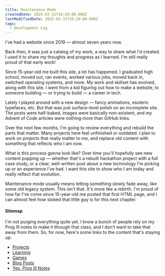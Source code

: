 ```yaml
---
title: Maintenance Mode
createdDate: 2025-03-31T16:29:00.000Z
lastModifiedDate: 2025-03-31T16:29:00.000Z
tags:
  - Development Log
---
```


I've had a website since 2019 — almost seven years now.

Back then, it was just a catalog of my work, a way to share what I'd created. I used it to share my thoughts and progress as I learned. I'm still really proud of that early work!

Since 15-year-old me built this site, a lot has happened. I graduated high school, moved out, ran events, worked various jobs, moved back in, switched operating systems, and more. My work and skillset has evolved, along with this site. I went from a kid figuring out how to make a website, to someone building — or trying to build — a career in tech.

Lately I played around with a new design — fancy animations, esoteric typefaces, etc. But that was just surface-level polish on an incomplete site. The posts were half-baked, images were basically non-existent, and my Advent of Code articles were nothing more than GitHub links.

Over the next few months, I'm going to review everything and rebuild the parts that matter. Many projects here feel unfinished or outdated. I plan to work on projects that really matter to me, and replace old content with something that reflects who I am now.

What is this process gonna look like? Over time you'll hopefully see new content popping up — whether that's a rebuilt hackathon project with a full case study, or a clear, well-written post about a new technology I'm picking up or an experience I've had. I want this site to show who I am today and really reflect that evolution.

Maintenance mode usually means letting something slowly fade away, like some old legacy system. This isn't that. It's more like a rebirth. I'm proud of how far I've come since 15-year-old me posted that first HTML page, and I can almost feel how stoked that little guy is for this next chapter.

#### Sitemap

I'm not purging everything quite yet. I know a bunch of people rely on my Prog III notes to make it through that class, and I don't want to take that away from them. So, for now, here's some links to the content that's staying up:

- [Projects](https://www.matthew-hre.com/projects)
- [Learning](https://www.matthew-hre.com/learning)
- [Games](https://www.matthew-hre.com/games)
- [Blog Posts](https://www.matthew-hre.com/blog)
- [Yes, Prog III Notes](https://www.matthew-hre.com/learning/prog_3)
